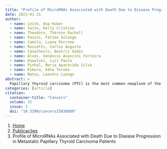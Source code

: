 ```yaml
---
title: "Profile of MicroRNAs Associated with Death Due to Disease Progression in Metastatic Papillary Thyroid Carcinoma Patients"
date: 2023-01-31
author:
  - name: Leite, Ana Kober
  - name: Saito, Kelly Cristina
  - name: Theodoro, Thérèse Rachell
  - name: Pasini, Fátima Solange
  - name: Camilo, Luana Perrone
  - name: Rossetti, Carlos Augusto
  - name: Cavalheiro, Beatriz Godoi
  - name: Alves, Venâncio Avancini Ferreira
  - name: Kowalski, Luiz Paulo
  - name: Pinhal, Maria Aparecida Silva
  - name: Kimura, Edna Teruko
  - name: Matos, Leandro Luongo
abstract: > 
  Papillary thyroid carcinoma (PTC) is the most common neoplasm of the endocrine system and has an excellent long-term prognosis, with low rates of distant metastatic disease. Although infrequent, there are cases of deaths directly related to PTC, especially in patients with metastatic disease, and the factors that could be associated with this unfavorable outcome remain a major challenge in clinical practice. Recently, research into genetic factors associated with PTC has gained ground, especially mutations in the TERT promoter and BRAF gene. However, the role of microRNAs remains poorly studied, especially in those patients who have an unfavorable outcome at follow-up. This paper aims to evaluate molecular markers related to the different pathological processes of PTC, as well as the histological characteristics of the neoplasm, and to compare this profile with prognosis and death from the disease using an analysis of patients treated for metastatic disease in a single tertiary cancer center. Evaluation of microRNA expression in paraffin-embedded tumor specimens was carried out by quantitative PCR using the TaqMan® Low Density Array (TLDA) system. Metastatic patients who died from progression of PTC had higher expressions of miR-101-3p, miR-17-5p, and miR-191-5p when compared to patients with stable metastatic disease. These findings are of great importance but should be considered as preliminary because of the small sample.
categories: [article]
citation: 
  container-title: "Cancers"
  volume: 15
  issue: 3
  doi: "10.3390/cancers15030869"
---
```


```{=html}
<nav aria-label="breadcrumb">
  <ol class="breadcrumb">
    <li class="breadcrumb-item"><a href="../../index.html">Home</a></li>
    <li class="breadcrumb-item"><a href="../index.html">Publicações</a></li>
    <li class="breadcrumb-item active" aria-current="page">Profile of MicroRNAs Associated with Death Due to Disease Progression in Metastatic Papillary Thyroid Carcinoma Patients</li>
  </ol>
</nav>
```
